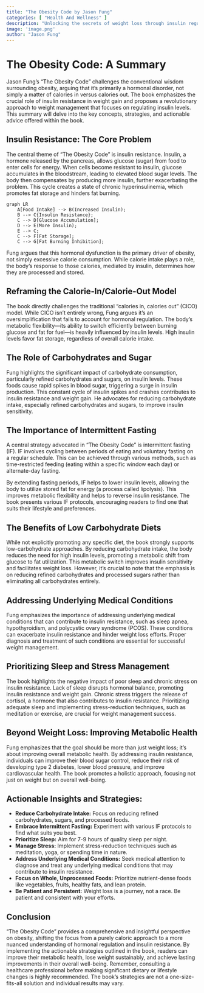 ```yaml
---
title: "The Obesity Code by Jason Fung"
categories: [ "Health And Wellness" ]
description: "Unlocking the secrets of weight loss through insulin regulation"
image: 'image.png'
author: "Jason Fung"
---
```

# The Obesity Code: A Summary

Jason Fung's "The Obesity Code" challenges the conventional wisdom surrounding obesity, arguing that it's primarily a hormonal disorder, not simply a matter of calories in versus calories out.  The book emphasizes the crucial role of insulin resistance in weight gain and proposes a revolutionary approach to weight management that focuses on regulating insulin levels.  This summary will delve into the key concepts, strategies, and actionable advice offered within the book.


## Insulin Resistance: The Core Problem

The central theme of "The Obesity Code" is insulin resistance.  Insulin, a hormone released by the pancreas, allows glucose (sugar) from food to enter cells for energy.  When cells become resistant to insulin, glucose accumulates in the bloodstream, leading to elevated blood sugar levels. The body then compensates by producing more insulin, further exacerbating the problem. This cycle creates a state of chronic hyperinsulinemia, which promotes fat storage and hinders fat burning.

```mermaid
graph LR
    A[Food Intake] --> B(Increased Insulin);
    B --> C{Insulin Resistance};
    C --> D[Glucose Accumulation];
    D --> E(More Insulin);
    E --> C;
    C --> F[Fat Storage];
    C --> G[Fat Burning Inhibition];
```

Fung argues that this hormonal dysfunction is the primary driver of obesity, not simply excessive calorie consumption. While calorie intake plays a role, the body's response to those calories, mediated by insulin, determines how they are processed and stored.


## Reframing the Calorie-In/Calorie-Out Model

The book directly challenges the traditional "calories in, calories out" (CICO) model. While CICO isn't entirely wrong, Fung argues it's an oversimplification that fails to account for hormonal regulation.  The body's metabolic flexibility—its ability to switch efficiently between burning glucose and fat for fuel—is heavily influenced by insulin levels.  High insulin levels favor fat storage, regardless of overall calorie intake.


## The Role of Carbohydrates and Sugar

Fung highlights the significant impact of carbohydrate consumption, particularly refined carbohydrates and sugars, on insulin levels. These foods cause rapid spikes in blood sugar, triggering a surge in insulin production.  This constant cycle of insulin spikes and crashes contributes to insulin resistance and weight gain.  He advocates for reducing carbohydrate intake, especially refined carbohydrates and sugars, to improve insulin sensitivity.


##  The Importance of Intermittent Fasting

A central strategy advocated in "The Obesity Code" is intermittent fasting (IF). IF involves cycling between periods of eating and voluntary fasting on a regular schedule. This can be achieved through various methods, such as time-restricted feeding (eating within a specific window each day) or alternate-day fasting.

By extending fasting periods, IF helps to lower insulin levels, allowing the body to utilize stored fat for energy (a process called lipolysis).  This improves metabolic flexibility and helps to reverse insulin resistance.  The book presents various IF protocols, encouraging readers to find one that suits their lifestyle and preferences.


##  The Benefits of Low Carbohydrate Diets

While not explicitly promoting any specific diet, the book strongly supports low-carbohydrate approaches.  By reducing carbohydrate intake, the body reduces the need for high insulin levels, promoting a metabolic shift from glucose to fat utilization.  This metabolic switch improves insulin sensitivity and facilitates weight loss.  However, it’s crucial to note that the emphasis is on reducing refined carbohydrates and processed sugars rather than eliminating all carbohydrates entirely.


##  Addressing Underlying Medical Conditions

Fung emphasizes the importance of addressing underlying medical conditions that can contribute to insulin resistance, such as sleep apnea, hypothyroidism, and polycystic ovary syndrome (PCOS).  These conditions can exacerbate insulin resistance and hinder weight loss efforts.  Proper diagnosis and treatment of such conditions are essential for successful weight management.


##  Prioritizing Sleep and Stress Management

The book highlights the negative impact of poor sleep and chronic stress on insulin resistance.  Lack of sleep disrupts hormonal balance, promoting insulin resistance and weight gain.  Chronic stress triggers the release of cortisol, a hormone that also contributes to insulin resistance.  Prioritizing adequate sleep and implementing stress-reduction techniques, such as meditation or exercise, are crucial for weight management success.


##  Beyond Weight Loss: Improving Metabolic Health

Fung emphasizes that the goal should be more than just weight loss; it's about improving overall metabolic health.  By addressing insulin resistance, individuals can improve their blood sugar control, reduce their risk of developing type 2 diabetes, lower blood pressure, and improve cardiovascular health.  The book promotes a holistic approach, focusing not just on weight but on overall well-being.


##  Actionable Insights and Strategies:

* **Reduce Carbohydrate Intake:** Focus on reducing refined carbohydrates, sugars, and processed foods.
* **Embrace Intermittent Fasting:** Experiment with various IF protocols to find what suits you best.
* **Prioritize Sleep:** Aim for 7-9 hours of quality sleep per night.
* **Manage Stress:** Implement stress-reduction techniques such as meditation, yoga, or spending time in nature.
* **Address Underlying Medical Conditions:** Seek medical attention to diagnose and treat any underlying medical conditions that may contribute to insulin resistance.
* **Focus on Whole, Unprocessed Foods:** Prioritize nutrient-dense foods like vegetables, fruits, healthy fats, and lean protein.
* **Be Patient and Persistent:** Weight loss is a journey, not a race.  Be patient and consistent with your efforts.

## Conclusion

"The Obesity Code" provides a comprehensive and insightful perspective on obesity, shifting the focus from a purely caloric approach to a more nuanced understanding of hormonal regulation and insulin resistance.  By implementing the actionable strategies outlined in the book, readers can improve their metabolic health, lose weight sustainably, and achieve lasting improvements in their overall well-being. Remember, consulting a healthcare professional before making significant dietary or lifestyle changes is highly recommended.  The book's strategies are not a one-size-fits-all solution and individual results may vary.

